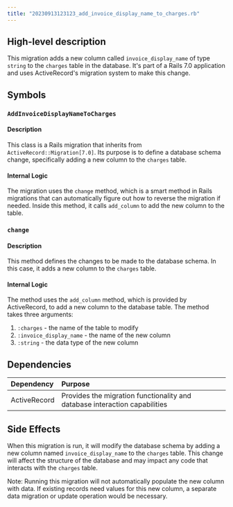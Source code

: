 ```yaml
---
title: "20230913123123_add_invoice_display_name_to_charges.rb"
---
```


## High-level description
This migration adds a new column called `invoice_display_name` of type `string` to the `charges` table in the database. It's part of a Rails 7.0 application and uses ActiveRecord's migration system to make this change.

## Symbols

### `AddInvoiceDisplayNameToCharges`
#### Description
This class is a Rails migration that inherits from `ActiveRecord::Migration[7.0]`. Its purpose is to define a database schema change, specifically adding a new column to the `charges` table.

#### Internal Logic
The migration uses the `change` method, which is a smart method in Rails migrations that can automatically figure out how to reverse the migration if needed. Inside this method, it calls `add_column` to add the new column to the table.

### `change`
#### Description
This method defines the changes to be made to the database schema. In this case, it adds a new column to the `charges` table.

#### Internal Logic
The method uses the `add_column` method, which is provided by ActiveRecord, to add a new column to the database table. The method takes three arguments:
1. `:charges` - the name of the table to modify
2. `:invoice_display_name` - the name of the new column
3. `:string` - the data type of the new column

## Dependencies
| Dependency | Purpose |
|:-----------|:--------|
| ActiveRecord | Provides the migration functionality and database interaction capabilities |

## Side Effects
When this migration is run, it will modify the database schema by adding a new column named `invoice_display_name` to the `charges` table. This change will affect the structure of the database and may impact any code that interacts with the `charges` table.

Note: Running this migration will not automatically populate the new column with data. If existing records need values for this new column, a separate data migration or update operation would be necessary.